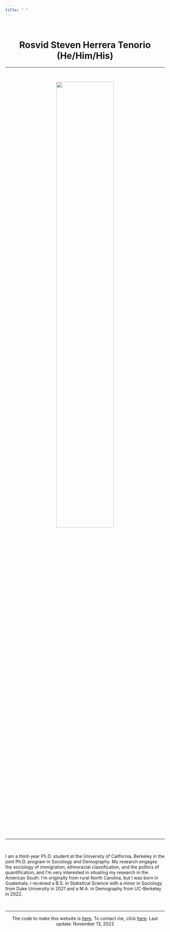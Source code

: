 ```yaml
---
title: " "
---
```


<br>

<center>
# Rosvid Steven Herrera Tenorio (He/Him/His)
</center>

***

<br>

<center>

<img src = "HeadShotMay2023 copy.jpg" width="60%" height="60%">

</center>
 
<br>


***

<br>

I am a third-year Ph.D. student at the University of California, Berkeley in the joint Ph.D. program in Sociology and Demography. My research engages the sociology of immigration, ethnoracial classification, and the politics of quantification, and I'm very interested in situating my research in the American South. I'm originally from rural North Carolina, but I was born in Guatemala. I received a B.S. in Statistical Science with a minor in Sociology from Duke University in 2021 and a M.A. in Demography from UC-Berkeley in 2022.

<br>


***

<center>
The code to make this website is [here](https://github.com/stevenherrera24/stevenherrera24.github.io). To contact me, click [here](https://stevenherreratenorio.com/contact.html). Last update: November 13, 2023
</center>
